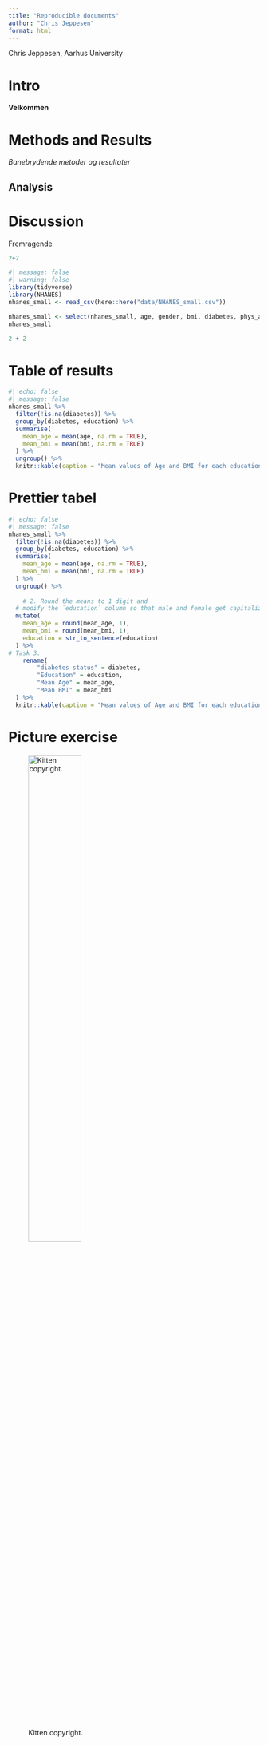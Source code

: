 ```yaml
---
title: "Reproducible documents"
author: "Chris Jeppesen"
format: html
---
```

Chris Jeppesen,
Aarhus University

# Intro

**Velkommen**

# Methods and Results

*Banebrydende metoder og resultater*

## Analysis

# Discussion

Fremragende

```r
2+2
```


```r
#| message: false
#| warning: false
library(tidyverse)
library(NHANES)
nhanes_small <- read_csv(here::here("data/NHANES_small.csv"))
```

```r
nhanes_small <- select(nhanes_small, age, gender, bmi, diabetes, phys_active, bp_sys_ave, bp_dia_ave, education)
nhanes_small
```

```r
2 + 2
```

# Table of results

```r
#| echo: false
#| message: false
nhanes_small %>%
  filter(!is.na(diabetes)) %>%
  group_by(diabetes, education) %>%
  summarise(
    mean_age = mean(age, na.rm = TRUE),
    mean_bmi = mean(bmi, na.rm = TRUE)
  ) %>%
  ungroup() %>%
  knitr::kable(caption = "Mean values of Age and BMI for each education and diabetes status")
```

# Prettier tabel
```r
#| echo: false
#| message: false
nhanes_small %>%
  filter(!is.na(diabetes)) %>%
  group_by(diabetes, education) %>%
  summarise(
    mean_age = mean(age, na.rm = TRUE),
    mean_bmi = mean(bmi, na.rm = TRUE)
  ) %>%
  ungroup() %>%
  
    # 2. Round the means to 1 digit and
  # modify the `education` column so that male and female get capitalized.
  mutate(
    mean_age = round(mean_age, 1),
    mean_bmi = round(mean_bmi, 1),
    education = str_to_sentence(education)
  ) %>%
# Task 3.
    rename(
        "diabetes status" = diabetes,
        "Education" = education,
        "Mean Age" = mean_age,
        "Mean BMI" = mean_bmi
  ) %>% 
  knitr::kable(caption = "Mean values of Age and BMI for each education and diabetes status.")
```
# Picture exercise

![Kitten copyright.](images/kitten.jpg){width="50%" height="50%"}


